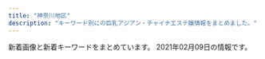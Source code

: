 ```yaml
---
title: "神奈川地区"
description: "キーワード別にの巨乳アジアン・チャイナエステ嬢情報をまとめました。"
---
```


新着画像と新着キーワードをまとめています。
2021年02月09日の情報です。

<DmmAffiliateIns />
<KeywordTable
  shops={
    [
    {
        "url": "http://www.sh-riraku77.site/",
        "keywords": {},
        "img_links": [
            "http://www.sh-riraku77.site/picture/photo3.png",
            "http://www.sh-riraku77.site/picture/i_therapist.png",
            "http://www.sh-riraku77.site/uploads/201214/1-201214130312232.jpg",
            "http://www.sh-riraku77.site/uploads/190703/1-1ZF3151554H6.jpg",
            "http://www.sh-riraku77.site/picture/end.png",
            "http://www.sh-riraku77.site/picture/top23.png",
            "http://www.sh-riraku77.site/plus/images/room2.jpg",
            "http://www.sh-riraku77.site/picture/s_new.png",
            "http://www.sh-riraku77.site/plus/images/room1.jpg",
            "http://www.sh-riraku77.site/picture/top22.png",
            "http://www.sh-riraku77.site/plus/images/room3.jpg",
            "http://www.sh-riraku77.site/picture/s_staff.png",
            "http://www.sh-riraku77.site/plus/images/room4.jpg"
        ],
        "station": "JR\u65b0\u6749\u7530\u99c5\u897f\u53e3",
        "name": "\u82b1\u306e\u604b"
    },
    {
        "name": "\u7652\u5fc3\u5712",
        "img_links": [
            "http://yushinen.info/images/g5.jpg",
            "http://yushinen.info/images/mobile.png",
            "http://yushinen.info/images/miki1.jpg",
            "http://yushinen.info/images/g0.jpg",
            "http://yushinen.info/images/room3.jpg",
            "http://yushinen.info/images/saya1.jpg",
            "http://yushinen.info/images/g4.jpg",
            "http://yushinen.info/images/room6.jpg",
            "http://yushinen.info/images/nei-03.png",
            "http://yushinen.info/images/g6.jpg",
            "http://yushinen.info/images/g2.jpg",
            "http://yushinen.info/images/room2.jpg",
            "http://yushinen.info/images/g7.jpg",
            "http://yushinen.info/images/eri1.jpg",
            "http://yushinen.info/images/info.png",
            "http://yushinen.info/images/ami1.jpg",
            "http://yushinen.info/images/room4.jpg",
            "http://yushinen.info/images/room1.jpg",
            "http://yushinen.info/images/g1.jpg",
            "http://yushinen.info/images/nana1.jpg",
            "http://yushinen.info/images/top.jpg",
            "http://yushinen.info/images/room5.jpg",
            "http://yushinen.info/images/flw.png",
            "http://yushinen.info/images/g3.jpg"
        ],
        "keywords": {},
        "url": "http://yushinen.info/",
        "station": "JR\u85e4\u6ca2\u99c5\u5357\u53e3"
    },
    {
        "img_links": [
            "http://www.hamabei.com/images/buttona_07.jpg",
            "http://www.hamabei.com/images/nana1.jpg",
            "http://www.hamabei.com/images/kaori1.jpg",
            "http://www.hamabei.com/images/giral007.jpg",
            "http://www.hamabei.com/images/qr.jpg",
            "http://www.hamabei.com/images/giral012.jpg",
            "http://www.hamabei.com/images/giral014.jpg",
            "http://www.hamabei.com/images/buttona_05.jpg",
            "http://www.hamabei.com/images/buttona_06.jpg",
            "http://www.hamabei.com/images/buttona_08.jpg",
            "http://www.hamabei.com/images/giral015.jpg",
            "http://www.hamabei.com/images/miki1.jpg",
            "http://www.hamabei.com/images/buttona_04.jpg",
            "http://www.hamabei.com/images/yuka1.jpg",
            "http://www.hamabei.com/images/giral009.jpg",
            "http://www.hamabei.com/images/buttona_03.jpg"
        ],
        "keywords": {},
        "url": "http://www.hamabei.com/",
        "name": "\u6d5c\u8fba\u306e\u604b",
        "station": "JR\u8305\u30f6\u5d0e\u99c5\u5357\u53e3"
    },
    {
        "name": "\u30d0\u30e9\u5712",
        "keywords": {},
        "station": "JR\u85e4\u6ca2\u99c5\u5357\u53e3",
        "url": "http://baraen.xyz/",
        "img_links": [
            "http://baraen.xyz/images/miki2.jpg",
            "http://baraen.xyz/images/mobile.jpg",
            "http://baraen.xyz/images/g4.jpg",
            "http://baraen.xyz/images/maga.jpg",
            "http://baraen.xyz/images/room1.jpg",
            "http://baraen.xyz/images/room2.jpg",
            "http://baraen.xyz/images/kanban.jpg",
            "http://baraen.xyz/images/g0.jpg",
            "http://baraen.xyz/images/room4.jpg",
            "http://baraen.xyz/images/mafaxine_d.jpg",
            "http://baraen.xyz/images/g6.jpg",
            "http://baraen.xyz/images/mafaxine_j.jpg",
            "http://baraen.xyz/images/g3.jpg",
            "http://baraen.xyz/images/room6.jpg",
            "http://baraen.xyz/images/g1.jpg",
            "http://baraen.xyz/images/miki1.jpg",
            "http://baraen.xyz/images/g2.jpg"
        ]
    },
    {
        "img_links": [
            "http://sui-en.work/images/sys3.png",
            "http://sui-en.work/images/4.png",
            "http://sui-en.work/images/staff_t.png",
            "http://sui-en.work/images/sys1.jpg",
            "http://sui-en.work/img/yuki1.jpg",
            "http://sui-en.work/images/head.jpg",
            "http://sui-en.work/img/hana1.jpg",
            "http://sui-en.work/images/tr.jpg",
            "http://sui-en.work/images/int2.png",
            "http://sui-en.work/images/interior_t.png",
            "http://sui-en.work/images/3.png",
            "http://sui-en.work/images/mobile.jpg",
            "http://sui-en.work/images/int3.png",
            "http://sui-en.work/images/news.jpg",
            "http://sui-en.work/images/1.png",
            "http://sui-en.work/images/ta.jpg",
            "http://sui-en.work/images/int1.png",
            "http://sui-en.work/images/b2.jpg",
            "http://sui-en.work/images/b1.jpg",
            "http://sui-en.work/img/sena1.jpg",
            "http://sui-en.work/images/sys2.jpg",
            "http://sui-en.work/img/kaori1.jpg",
            "http://sui-en.work/images/info.jpg",
            "http://sui-en.work/images/2.png"
        ],
        "url": "http://sui-en.work/",
        "name": "\u968f\u7e01",
        "station": "JR\u5e73\u585a\u99c5\u5317\u53e3",
        "keywords": {}
    },
    {
        "keywords": {},
        "station": "JR\u5e73\u585a\u99c5\u5317\u53e3",
        "url": "http://www.huyo.work/",
        "img_links": [
            "http://www.huyo.work/images/sys2.jpg",
            "http://www.huyo.work/img/mimi1.jpg",
            "http://www.huyo.work/images/5.jpg",
            "http://www.huyo.work/images/mobile.jpg",
            "http://www.huyo.work/images/info.jpg",
            "http://www.huyo.work/images/sys1.jpg",
            "http://www.huyo.work/images/line.png",
            "http://www.huyo.work/img/sora1.jpg",
            "http://www.huyo.work/img/nana1.jpg",
            "http://www.huyo.work/images/int2.jpg",
            "http://www.huyo.work/images/3.jpg",
            "http://www.huyo.work/images/staff_t.jpg",
            "http://www.huyo.work/images/4.jpg",
            "http://www.huyo.work/images/2.jpg",
            "http://www.huyo.work/images/int1.jpg",
            "http://www.huyo.work/img/hana1.jpg",
            "http://www.huyo.work/images/head.jpg",
            "http://www.huyo.work/images/1.jpg",
            "http://www.huyo.work/images/interior_t.jpg",
            "http://www.huyo.work/images/news.jpg",
            "http://www.huyo.work/img/riri1.jpg"
        ],
        "name": "\u3075\u3088\u3046"
    },
    {
        "keywords": {
            "C": 6
        },
        "url": "http://o-jp.com/tsubaki/",
        "name": "\u693f",
        "img_links": [
            "http://o-jp.com/tsubaki/images/t_discount.jpg",
            "http://o-jp.com/tsubaki/images/index_enter.jpg",
            "http://o-jp.com/tsubaki/images/mimi1.jpg",
            "http://o-jp.com/tsubaki/images/photo03.jpg",
            "http://o-jp.com/tsubaki/images/t_mobile.jpg",
            "http://o-jp.com/tsubaki/images/photo04.jpg",
            "http://o-jp.com/tsubaki/images/photo02.jpg",
            "http://o-jp.com/tsubaki/images/photo01.jpg"
        ],
        "station": "JR\u5e73\u585a\u99c5\u897f\u53e3"
    },
    {
        "name": "Best Love \uff5e\u30d9\u30b9\u30c8\u30e9\u30d6\uff5e",
        "station": "JR\u5e73\u585a\u99c5\u5317\u53e3",
        "url": "http://www.bestlove.iesjp.com/",
        "img_links": [
            "http://www.bestlove.iesjp.com/images/atomosky.jpg",
            "http://www.bestlove.iesjp.com/files/003.jpg",
            "http://www.bestlove.iesjp.com/photo_news/upimg/959636009216995fa1_0.jpg",
            "http://www.bestlove.iesjp.com/files/003-02.jpg",
            "http://www.bestlove.iesjp.com/images/r3.jpg",
            "http://www.bestlove.iesjp.com/files/006.jpg",
            "http://www.bestlove.iesjp.com/files/001.jpg",
            "http://www.bestlove.iesjp.com/files/002.jpg",
            "http://www.bestlove.iesjp.com/files/006-02.jpg",
            "http://www.bestlove.iesjp.com/files/005-03.jpg",
            "http://www.bestlove.iesjp.com/files/004-02.jpg",
            "http://www.bestlove.iesjp.com/files/005-02.jpg",
            "http://www.bestlove.iesjp.com/files/004-03.jpg",
            "http://www.bestlove.iesjp.com/files/001-02.jpg",
            "http://www.bestlove.iesjp.com/files/004.jpg",
            "http://www.bestlove.iesjp.com/images/mobile.jpg",
            "http://www.bestlove.iesjp.com/files/006-03.jpg",
            "http://www.bestlove.iesjp.com/files/001-03.jpg",
            "http://www.bestlove.iesjp.com/files/005.jpg",
            "http://www.bestlove.iesjp.com/images/line.png",
            "http://www.bestlove.iesjp.com/files/002-03.jpg",
            "http://www.bestlove.iesjp.com/files/002-02.jpg",
            "http://www.bestlove.iesjp.com/files/003-03.jpg"
        ],
        "keywords": {
            "85": 4,
            "C": 26,
            "83": 4,
            "87": 8,
            "D": 4
        }
    },
    {
        "station": "\u9db4\u5dfb\u6e29\u6cc9\u99c5\u5317\u53e3",
        "keywords": {
            "86": 8,
            "C": 15,
            "D": 8,
            "83": 4
        },
        "name": "\u30a2\u30ed\u30a8",
        "url": "http://oil.abnavi.info/",
        "img_links": [
            "http://oil.abnavi.info/images/s_staff.jpg",
            "http://oil.abnavi.info/photos/sites/44/2020/10/2020101108503429.jpg",
            "http://oil.abnavi.info/images/room4.jpg",
            "http://oil.abnavi.info/images/room3.jpg",
            "http://oil.abnavi.info/images/s_link.jpg",
            "http://oil.abnavi.info/images/hua.jpg",
            "http://oil.abnavi.info/images/s_news.jpg",
            "http://oil.abnavi.info/images/room1.jpg",
            "http://oil.abnavi.info/images/room2.jpg",
            "http://oil.abnavi.info/photos/sites/44/2020/11/2020112910045926.jpg",
            "http://oil.abnavi.info/images/bj1.jpg",
            "http://oil.abnavi.info/images/bj3.jpg",
            "http://oil.abnavi.info/photos/sites/44/2020/10/2020101108503412.jpg",
            "http://oil.abnavi.info/images/new.jpg",
            "http://oil.abnavi.info/images/top.png"
        ]
    },
    {
        "keywords": {},
        "name": "\u5929\u4f7f\u306e\u604b",
        "station": "\u8305\u30f6\u5d0e\u99c5\u5357\u53e3",
        "url": "http://tenshinokoi.es-come.net/",
        "img_links": [
            "http://tenshinokoi.es-come.net/i/80/yuna1.jpg",
            "http://tenshinokoi.es-come.net/img/sumire1.jpg",
            "http://tenshinokoi.es-come.net/girls/hiromi1.jpg",
            "http://tenshinokoi.es-come.net/images/info1.jpg",
            "http://tenshinokoi.es-come.net/images/share/pickup.png",
            "http://tenshinokoi.es-come.net/girls/riri1.jpg",
            "http://tenshinokoi.es-come.net/girls/risa1.jpg",
            "http://tenshinokoi.es-come.net/img/risa1.jpg",
            "http://tenshinokoi.es-come.net/girls/yuki1.jpg",
            "http://tenshinokoi.es-come.net/i/80/yuyu1.jpg",
            "http://tenshinokoi.es-come.net/i/80/risa1.jpg",
            "http://tenshinokoi.es-come.net/girls/yurika1.jpg",
            "http://tenshinokoi.es-come.net/i/120/sumire1.jpg",
            "http://tenshinokoi.es-come.net/girls/sumire1.jpg",
            "http://tenshinokoi.es-come.net/images/share/tel.png",
            "http://tenshinokoi.es-come.net/images/infobar.png",
            "http://tenshinokoi.es-come.net/girls/misaki1.jpg",
            "http://tenshinokoi.es-come.net/img/header01.jpg",
            "http://tenshinokoi.es-come.net/images/qr.jpg",
            "http://tenshinokoi.es-come.net/images/share/sp-kp2.png",
            "http://tenshinokoi.es-come.net/img/header02.jpg",
            "http://tenshinokoi.es-come.net/images/shishubar.png",
            "http://tenshinokoi.es-come.net/images/info2.jpg",
            "http://tenshinokoi.es-come.net/i/80/sumire1.jpg",
            "http://tenshinokoi.es-come.net/img/yuyu1.jpg",
            "http://tenshinokoi.es-come.net/i/120/yuyu1.jpg",
            "http://tenshinokoi.es-come.net/i/120/risa1.jpg",
            "http://tenshinokoi.es-come.net/girls/yuyu1.jpg",
            "http://tenshinokoi.es-come.net/img/header00.jpg",
            "http://tenshinokoi.es-come.net/girls/kana1.jpg",
            "http://tenshinokoi.es-come.net/i/120/yuna1.jpg",
            "http://tenshinokoi.es-come.net/images/therapistbar.png"
        ]
    },
    {
        "url": "http://onlyone-relax.xyz/",
        "station": "JR\u5c0f\u7530\u539f\u99c5\u897f\u53e3",
        "img_links": [
            "http://onlyone-relax.xyz/images/cg01.jpg",
            "http://onlyone-relax.xyz/images/top.png",
            "http://onlyone-relax.xyz/images/cg06.jpg",
            "http://onlyone-relax.xyz/images/cg07.jpg",
            "http://onlyone-relax.xyz/images/cg08.jpg",
            "http://onlyone-relax.xyz/images/cg10.jpg",
            "http://onlyone-relax.xyz/images/cg03.jpg",
            "http://onlyone-relax.xyz/images/spacer300x450.png",
            "http://onlyone-relax.xyz/images/qr.jpg",
            "http://onlyone-relax.xyz/images/4.jpg",
            "http://onlyone-relax.xyz/images/cg02.jpg",
            "http://onlyone-relax.xyz/images/2.jpg",
            "http://onlyone-relax.xyz/images/1.jpg",
            "http://onlyone-relax.xyz/images/cg09.jpg",
            "http://onlyone-relax.xyz/images/cg05.jpg",
            "http://onlyone-relax.xyz/images/top2.png"
        ],
        "name": "\u30ad\u30e5\u30fc\u30c8",
        "keywords": {
            "C": 8,
            "F": 8,
            "E": 16,
            "D": 44
        }
    },
    {
        "name": "\u5922\u90fd\u7f8e",
        "keywords": {
            "C": 11
        },
        "url": "http://www.airi-est.xyz/",
        "img_links": [
            "http://www.airi-est.xyz/images/clear_line.png",
            "http://www.airi-est.xyz/images/sub_staff.png",
            "http://www.airi-est.xyz/images/return.png",
            "http://www.airi-est.xyz/images/sub_news.png",
            "http://www.airi-est.xyz/girl/9.jpg",
            "http://www.airi-est.xyz/girl/3.jpg",
            "http://www.airi-est.xyz/images/rec-top.jpg",
            "http://www.airi-est.xyz/images/qr.jpg",
            "http://www.airi-est.xyz/images/sub_pickup.png",
            "http://www.airi-est.xyz/images/room3.jpg",
            "http://www.airi-est.xyz/images/room4.jpg",
            "http://www.airi-est.xyz/images/tel.png",
            "http://www.airi-est.xyz/images/room2.jpg",
            "http://www.airi-est.xyz/images/icon_call.png",
            "http://www.airi-est.xyz/girl/6.jpg",
            "http://www.airi-est.xyz/images/room1.jpg",
            "http://www.airi-est.xyz/images/info.jpg",
            "http://www.airi-est.xyz/girl/1.jpg"
        ],
        "station": "JR\u5c0f\u7530\u539f\u99c5\u6771\u53e3"
    },
    {
        "url": "http://lydia.relaxnabi.com/",
        "keywords": {
            "87": 1,
            "90": 2,
            "91": 1,
            "89": 1,
            "C": 1,
            "D": 4,
            "88": 1,
            "E": 1
        },
        "name": "Lydia\uff5e\u30ea\u30c7\u30a3\u30a2",
        "station": "JR\u6771\u6238\u585a\u99c5\u6771\u53e3",
        "img_links": [
            "http://lydia.relaxnabi.com/css/staff/staff0006.jpg",
            "http://lydia.relaxnabi.com/images/call.png",
            "http://lydia.relaxnabi.com/css/staff/staff0005.jpg",
            "http://lydia.relaxnabi.com/css/staff/staff0004.jpg",
            "http://lydia.relaxnabi.com/css/staff/staff0002.jpg",
            "http://lydia.relaxnabi.com/css/osusume15.jpg",
            "http://lydia.relaxnabi.com/css/staff/staff0003.jpg",
            "http://lydia.relaxnabi.com/css/staff/staff0001.jpg",
            "http://lydia.relaxnabi.com/css/m-top04.jpg",
            "http://lydia.relaxnabi.com/css/cam01.jpg",
            "http://lydia.relaxnabi.com/css/m-head.jpg"
        ]
    },
    {
        "img_links": [],
        "station": "JR\u85e4\u6ca2\u99c5\u5357\u53e3",
        "name": "\u30cf\u30cb\u30fc",
        "url": "http://www.miyoplop.xyz/",
        "keywords": {}
    },
    {
        "station": "JR\u6771\u6238\u585a\u99c5\u897f\u53e3",
        "name": "\u30ea\u30d6\u30ec\u30b9",
        "img_links": [
            "http://es-libres.com/images/guide.jpg",
            "http://es-libres.com/images/gallery/04.jpg",
            "http://es-libres.com/staffPhoto/b20201007072633.jpg",
            "http://es-libres.com/js/sliderLine/slide_next.png",
            "http://es-libres.com/images/returnBtn.png",
            "http://es-libres.com/staffPhoto/b20201007072654.jpg",
            "http://es-libres.com/uploadfiles/Image/campaignEsLibresCom.jpg",
            "http://es-libres.com/images/mobile.jpg",
            "http://es-libres.com/staffPhoto/s20201007072718.jpg",
            "http://es-libres.com/staffPhoto/s20201007072654.jpg",
            "http://es-libres.com/images/gallery/01.jpg",
            "http://es-libres.com/images/gallery/02.jpg",
            "http://es-libres.com/js/sliderLine/slide_prev.png",
            "http://es-libres.com/staffPhoto/s20201007072550.jpg",
            "http://es-libres.com/images/gallery/03.jpg",
            "http://es-libres.com/staffPhoto/s20201007072633.jpg",
            "http://es-libres.com/staffPhoto/b20201007072550.jpg",
            "http://es-libres.com/staffPhoto/b20201007072718.jpg"
        ],
        "keywords": {
            "89": 1,
            "C": 1,
            "E": 1,
            "D": 2
        },
        "url": "http://es-libres.com/"
    },
    {
        "name": "\u591c\u8776",
        "url": "http://yacho.est-u.com/",
        "keywords": {},
        "img_links": [
            "http://yacho.est-u.com/images/4.jpg",
            "http://yacho.est-u.com/images/6.jpg",
            "http://yacho.est-u.com/images/3.jpg",
            "http://yacho.est-u.com/images/5.jpg",
            "http://yacho.est-u.com/images/index_03.jpg",
            "http://yacho.est-u.com/images/index_15.jpg",
            "http://yacho.est-u.com/images/index_07.jpg",
            "http://yacho.est-u.com/images/2.jpg",
            "http://yacho.est-u.com/images/index_06.jpg",
            "http://yacho.est-u.com/images/index_01.jpg",
            "http://yacho.est-u.com/images/index_04.jpg",
            "http://yacho.est-u.com/images/index_05.jpg",
            "http://yacho.est-u.com/images/1.jpg",
            "http://yacho.est-u.com/images/index_17.jpg",
            "http://yacho.est-u.com/images/staff_03.jpg",
            "http://yacho.est-u.com/images/index_02.jpg",
            "http://yacho.est-u.com/images/k2.jpg",
            "http://yacho.est-u.com/images/index_12.jpg",
            "http://yacho.est-u.com/images/k1.jpg",
            "http://yacho.est-u.com/images/index_14.jpg",
            "http://yacho.est-u.com/images/staff_01.jpg",
            "http://yacho.est-u.com/images/index_10.jpg"
        ],
        "station": "JR\u85e4\u6ca2\u99c5\u5357\u53e3"
    },
    {
        "img_links": [
            "https://asumi.estjp.info/css/top02.jpg",
            "https://asumi.estjp.info/images/call.png",
            "https://asumi.estjp.info/css/top05.jpg",
            "https://asumi.estjp.info/css/top04.jpg",
            "https://asumi.estjp.info/css/m-head.jpg",
            "https://asumi.estjp.info/css/top03.jpg",
            "https://asumi.estjp.info/css/01.jpg",
            "https://asumi.estjp.info/css/staff/staff02.jpg",
            "https://asumi.estjp.info/css/staff/staff03.jpg",
            "https://asumi.estjp.info/css/staff/staff01.jpg"
        ],
        "keywords": {
            "88": 2,
            "E": 4,
            "F": 2,
            "90": 4
        },
        "station": "\u5c0f\u7530\u539f\u99c5\u6771\u53e3",
        "url": "https://asumi.estjp.info/",
        "name": "\u7a7a\u6f84 -\u3042\u3059\u307f-"
    },
    {
        "name": "\u30e1\u30a4\u30c9",
        "url": "http://meido.est888.com/",
        "img_links": [
            "http://meido.est888.com/css/staff/staff004.jpg",
            "http://meido.est888.com/css/staff/staff001.jpg",
            "http://meido.est888.com/css/staff/staff0006.jpg",
            "http://meido.est888.com/css/nav/nav-002.jpg",
            "http://meido.est888.com/css/staff/staff005.jpg",
            "http://meido.est888.com/css/top-left01.jpg",
            "http://meido.est888.com/css/osusume34.jpg",
            "http://meido.est888.com/css/nav/nav-001.jpg",
            "http://meido.est888.com/css/staff/staff003.jpg",
            "http://meido.est888.com/css/top02.jpg",
            "http://meido.est888.com/css/nav/nav-003.jpg",
            "http://meido.est888.com/css/top-left02.jpg",
            "http://meido.est888.com/css/nav/nav-005.jpg",
            "http://meido.est888.com/css/nav/nav-004.jpg",
            "http://meido.est888.com/css/staff/staff007.jpg",
            "http://meido.est888.com/css/nav/nav-006.jpg",
            "http://meido.est888.com/css/tel.png",
            "http://meido.est888.com/css/staff/staff0008.jpg",
            "http://meido.est888.com/css/staff/staff002.jpg"
        ],
        "station": "JR\u6771\u6238\u585a\u99c5\u6771\u53e3",
        "keywords": {
            "D": 6,
            "E": 2,
            "89": 5,
            "87": 1,
            "92": 2
        }
    },
    {
        "url": "http://genkimorimori.ies.bz/",
        "station": "\u79e6\u91ce\u99c5\u5317\u53e3",
        "img_links": [
            "http://genkimorimori.ies.bz/images/g11.jpg",
            "http://genkimorimori.ies.bz/images/1.jpg",
            "http://genkimorimori.ies.bz/photos/sites/68/2020/11/2020112402100696.jpg",
            "http://genkimorimori.ies.bz/images/g10.jpg",
            "http://genkimorimori.ies.bz/photos/sites/68/2020/12/2020120703525262.jpg",
            "http://genkimorimori.ies.bz/images/info.jpg",
            "http://genkimorimori.ies.bz/images/g7.jpg",
            "http://genkimorimori.ies.bz/images/g13.jpg",
            "http://genkimorimori.ies.bz/images/mobile.jpg",
            "http://genkimorimori.ies.bz/images/s_cosplay.jpg",
            "http://genkimorimori.ies.bz/photos/sites/68/2020/12/202012150154361.jpg",
            "http://genkimorimori.ies.bz/photos/sites/68/2021/01/2021011903470168.jpg",
            "http://genkimorimori.ies.bz/photos/sites/68/2020/11/2020110308582485.jpg",
            "http://genkimorimori.ies.bz/images/s_link.jpg",
            "http://genkimorimori.ies.bz/photos/sites/68/2020/11/2020110308572993.jpg",
            "http://genkimorimori.ies.bz/images/s_staff.jpg",
            "http://genkimorimori.ies.bz/images/g16.jpg",
            "http://genkimorimori.ies.bz/images/g3.jpg",
            "http://genkimorimori.ies.bz/photos/sites/68/2020/12/2020121003212539.jpg",
            "http://genkimorimori.ies.bz/images/info2.jpg",
            "http://genkimorimori.ies.bz/images/news1.jpg",
            "http://genkimorimori.ies.bz/photos/sites/68/2020/11/2020112402100578.jpg",
            "http://genkimorimori.ies.bz/images/pick.jpg",
            "http://genkimorimori.ies.bz/images/top.jpg",
            "http://genkimorimori.ies.bz/images/dairy1.jpg",
            "http://genkimorimori.ies.bz/images/2.jpg",
            "http://genkimorimori.ies.bz/images/g2.jpg",
            "http://genkimorimori.ies.bz/photos/sites/68/2020/11/2020110308572868.jpg",
            "http://genkimorimori.ies.bz/images/g14.jpg",
            "http://genkimorimori.ies.bz/images/g15.jpg",
            "http://genkimorimori.ies.bz/photos/sites/68/2021/01/2021013007244222.jpg",
            "http://genkimorimori.ies.bz/photos/sites/68/2020/12/2020120502191455.jpg",
            "http://genkimorimori.ies.bz/images/staff_bj3.jpg",
            "http://genkimorimori.ies.bz/photos/sites/68/2020/11/2020110308572890.jpg",
            "http://genkimorimori.ies.bz/images/g1.jpg",
            "http://genkimorimori.ies.bz/images/g17.jpg"
        ],
        "name": "\u5143\u6c17\u3082\u308a\u3082\u308a",
        "keywords": {}
    },
    {
        "keywords": {
            "C": 11
        },
        "station": "\u5584\u884c\u99c5\u6771\u53e3",
        "img_links": [
            "http://treat-rlx.com/pic/topimg3.png",
            "http://treat-rlx.com/img/ttl_mobile.png",
            "http://treat-rlx.com/staff/mika/01mb.jpg",
            "http://treat-rlx.com/img/ttl_staff.jpg",
            "http://treat-rlx.com/pic/topimg2.png",
            "http://treat-rlx.com/staff/mika/01.jpg",
            "http://treat-rlx.com/pic/topimg5.png",
            "http://treat-rlx.com/img/att.png",
            "http://treat-rlx.com/pic/topimg1.png",
            "http://treat-rlx.com/img/ttl_rec.png",
            "http://treat-rlx.com/pic/topimg4.png",
            "http://treat-rlx.com/pic/head.jpg",
            "http://treat-rlx.com/i/files/homeimg.jpg",
            "http://treat-rlx.com/staff/aya/01.jpg",
            "http://treat-rlx.com/staff/aya/01mb.jpg"
        ],
        "url": "http://treat-rlx.com/",
        "name": "\u798f\u7e01"
    },
    {
        "url": "http://izumi.ests.jp/",
        "station": "\u6e58\u5357\u53f0\u99c5\u897f\u53e3",
        "img_links": [
            "http://izumi.ests.jp/images/mobile.jpg",
            "http://izumi.ests.jp/photos/sites/54/2020/09/2020092004565418.jpg",
            "http://izumi.ests.jp/photos/sites/54/2020/12/2020121307073529.jpg",
            "http://izumi.ests.jp/images/info.jpg",
            "http://izumi.ests.jp/images/s3.jpg",
            "http://izumi.ests.jp/images/service2.jpg",
            "http://izumi.ests.jp/images/room4.jpg",
            "http://izumi.ests.jp/images/room1.jpg",
            "http://izumi.ests.jp/photos/sites/54/2019/10/2019100205593058.jpg",
            "http://izumi.ests.jp/images/room3.jpg",
            "http://izumi.ests.jp/images/room2.jpg",
            "http://izumi.ests.jp/photos/sites/54/2020/05/2020051209400132.jpg",
            "http://izumi.ests.jp/photos/sites/54/2019/10/2019100205592997.jpg",
            "http://izumi.ests.jp/images/s1.jpg",
            "http://izumi.ests.jp/images/service3.jpg",
            "http://izumi.ests.jp/photos/sites/54/2020/07/2020070605483923.jpg",
            "http://izumi.ests.jp/images/s_news.jpg",
            "http://izumi.ests.jp/images/service4.jpg",
            "http://izumi.ests.jp/images/top.jpg",
            "http://izumi.ests.jp/images/service1.jpg",
            "http://izumi.ests.jp/images/info2.jpg"
        ],
        "name": "\u6e58\u5357\u604b",
        "keywords": {
            "85": 28,
            "D": 35,
            "86": 7,
            "87": 7,
            "E": 7
        }
    },
    {
        "name": "\u30e9\u30d9\u30f3\u30c0\u30fc",
        "url": "http://lavender-est.xyz/",
        "img_links": [
            "http://lavender-est.xyz/girl/11.jpg",
            "http://lavender-est.xyz/girl/9.jpg",
            "http://lavender-est.xyz/girl/7_2.jpg",
            "http://lavender-est.xyz/images/pro_girl_line.jpg",
            "http://lavender-est.xyz/girl/5.jpg",
            "http://lavender-est.xyz/girl/9_1.jpg",
            "http://lavender-est.xyz/girl/14_1.jpg",
            "http://lavender-est.xyz/images/room/r1.jpg",
            "http://lavender-est.xyz/images/room/r2.jpg",
            "http://lavender-est.xyz/images/lr_02.jpg",
            "http://lavender-est.xyz/images/bar_staff.jpg",
            "http://lavender-est.xyz/girl/14_2.jpg",
            "http://lavender-est.xyz/girl/3_1.jpg",
            "http://lavender-est.xyz/girl/4_1.jpg",
            "http://lavender-est.xyz/girl/9_2.jpg",
            "http://lavender-est.xyz/images/top01.jpg",
            "http://lavender-est.xyz/girl/2.jpg",
            "http://lavender-est.xyz/girl/3.jpg",
            "http://lavender-est.xyz/girl/8_1.jpg",
            "http://lavender-est.xyz/girl/4.jpg",
            "http://lavender-est.xyz/girl/15.jpg",
            "http://lavender-est.xyz/girl/10.jpg",
            "http://lavender-est.xyz/girl/5_2.jpg",
            "http://lavender-est.xyz/girl/5_1.jpg",
            "http://lavender-est.xyz/girl/7.jpg",
            "http://lavender-est.xyz/girl/7_1.jpg",
            "http://lavender-est.xyz/girl/8.jpg",
            "http://lavender-est.xyz/girl/15_1.jpg",
            "http://lavender-est.xyz/girl/10_1.jpg",
            "http://lavender-est.xyz/girl/11_2.jpg",
            "http://lavender-est.xyz/images/mobile.png",
            "http://lavender-est.xyz/images/twitter.jpg",
            "http://lavender-est.xyz/girl/2_1.jpg",
            "http://lavender-est.xyz/images/room/r4.jpg",
            "http://lavender-est.xyz/girl/14.jpg",
            "http://lavender-est.xyz/i/girl/4.jpg",
            "http://lavender-est.xyz/images/tel.png",
            "http://lavender-est.xyz/images/room/r3.jpg",
            "http://lavender-est.xyz/girl/11_1.jpg"
        ],
        "keywords": {},
        "station": "JR\u85e4\u6ca2\u99c5\u5357\u53e3"
    },
    {
        "img_links": [
            "http://hoguraku.info/_src/22293781/sign.png",
            "http://hoguraku.info/_src/22294029/3_20180513213551306.jpg",
            "http://hoguraku.info/staff-4.jpg",
            "http://hoguraku.info/_src/22296695/pup.png",
            "http://hoguraku.info/_src/22293820/wechatimg744.jpg",
            "http://hoguraku.info/_src/22294024/1_20180513213551260.jpg",
            "http://hoguraku.info/_src/22266488/navi2_02.png",
            "http://hoguraku.info/_src/37673393/wechatimg98.jpg",
            "http://hoguraku.info/staff-2.jpg",
            "http://hoguraku.info/_src/22296687/pup.png",
            "http://hoguraku.info/_src/22294027/wechatimg239.jpg",
            "http://hoguraku.info/_src/22296697/pup.png",
            "http://hoguraku.info/_src/22266496/navi2_06.png",
            "http://hoguraku.info/_src/22266487/navi_02.png",
            "http://hoguraku.info/_src/22266494/navi2_05.png",
            "http://hoguraku.info/_src/22266489/navi_03.png",
            "http://hoguraku.info/_src/22294031/wechatimg175.jpg",
            "http://hoguraku.info/_src/22266486/navi2_01.png",
            "http://hoguraku.info/_src/42747719/img20200505151535254743.png",
            "http://hoguraku.info/_src/22294026/wechatimg239.jpg",
            "http://hoguraku.info/_src/22266491/navi_04.png",
            "http://hoguraku.info/_src/22266524/wechatimg96_20191205204603604.jpg",
            "http://hoguraku.info/_src/22293865/sign.png",
            "http://hoguraku.info/_src/22266485/navi_01.png",
            "http://hoguraku.info/_src/22266490/navi2_03.png",
            "http://hoguraku.info/_src/22294030/wechatimg175.jpg",
            "http://hoguraku.info/_src/22294028/3_20180513213551306.jpg",
            "http://hoguraku.info/_src/22294409/img20180513220122069421.png",
            "http://hoguraku.info/_src/22266398/img20180513214352559347.png",
            "http://hoguraku.info/_src/22266495/navi_06.png",
            "http://hoguraku.info/_src/22293610/pup.png",
            "http://hoguraku.info/_src/22266493/navi_05.png",
            "http://hoguraku.info/_src/22293601/newspinkup.png",
            "http://hoguraku.info/_src/25168346/staff-2_20180823215120776.jpg",
            "http://hoguraku.info/_src/22266492/navi2_04.png",
            "http://hoguraku.info/_src/22266400/wechatimg94_20191205204136458.jpg",
            "http://hoguraku.info/_src/22294025/1_20180513213551260.jpg",
            "http://hoguraku.info/staff-1.jpg",
            "http://hoguraku.info/staff-3.jpg"
        ],
        "station": "JR\u5927\u8239\u99c5\u6771\u53e3",
        "keywords": {},
        "url": "http://hoguraku.info/",
        "name": "\u3055\u304f\u3089"
    },
    {
        "keywords": {},
        "url": "http://f-kaori.work/",
        "name": "\u85ab",
        "station": "JR\u85e4\u6ca2\u99c5\u5357\u53e3",
        "img_links": [
            "http://f-kaori.work/sp/images/int2.png",
            "http://f-kaori.work/images/8.jpg",
            "http://f-kaori.work/img/yumi1.jpg",
            "http://f-kaori.work/images/sisu.png",
            "http://f-kaori.work/sp/img/yoka1.jpg",
            "http://f-kaori.work/sp/img/sin1.jpg",
            "http://f-kaori.work/sp/images/rec3.png",
            "http://f-kaori.work/images/interior_t.jpg",
            "http://f-kaori.work/sp/images/news.png",
            "http://f-kaori.work/img/sasa1.jpg",
            "http://f-kaori.work/sp/images/sisu_t.png",
            "http://f-kaori.work/sp/images/int1.png",
            "http://f-kaori.work/sp/menu/interior.jpg",
            "http://f-kaori.work/sp/images/6.jpg",
            "http://f-kaori.work/sp/menu/staff.jpg",
            "http://f-kaori.work/images/line.png",
            "http://f-kaori.work/sp/img/aya1.jpg",
            "http://f-kaori.work/sp/images/5.jpg",
            "http://f-kaori.work/sp/images/8.jpg",
            "http://f-kaori.work/images/1.jpg",
            "http://f-kaori.work/sp/images/3.jpg",
            "http://f-kaori.work/sp/images/1.jpg",
            "http://f-kaori.work/images/rec2.jpg",
            "http://f-kaori.work/sp/images/newsb.png",
            "http://f-kaori.work/sp/images/top.jpg",
            "http://f-kaori.work/img/yoka1.jpg",
            "http://f-kaori.work/images/news.png",
            "http://f-kaori.work/sp/images/footer.png",
            "http://f-kaori.work/images/sys.png",
            "http://f-kaori.work/sp/images/tel.jpg",
            "http://f-kaori.work/sp/images/staff_t.jpg",
            "http://f-kaori.work/img/sin1.jpg",
            "http://f-kaori.work/images/int2.png",
            "http://f-kaori.work/sp/images/7.jpg",
            "http://f-kaori.work/images/sisu_t.jpg",
            "http://f-kaori.work/images/rec1.png",
            "http://f-kaori.work/images/7.jpg",
            "http://f-kaori.work/sp/img/yumi1.jpg",
            "http://f-kaori.work/images/6.jpg",
            "http://f-kaori.work/images/int1.png",
            "http://f-kaori.work/images/3.jpg",
            "http://f-kaori.work/sp/images/pc.jpg",
            "http://f-kaori.work/images/concept.png",
            "http://f-kaori.work/img/aya1.jpg",
            "http://f-kaori.work/sp/img/sasa1.jpg",
            "http://f-kaori.work/images/mobile.jpg",
            "http://f-kaori.work/sp/images/sys.png",
            "http://f-kaori.work/sp/images/rec1.png",
            "http://f-kaori.work/images/head.jpg",
            "http://f-kaori.work/sp/images/interior_t.jpg",
            "http://f-kaori.work/sp/images/rec2.jpg",
            "http://f-kaori.work/images/staff_t.jpg",
            "http://f-kaori.work/sp/menu/top.jpg",
            "http://f-kaori.work/images/sm.jpg",
            "http://f-kaori.work/sp/images/sisu.jpg",
            "http://f-kaori.work/sp/images/topgirl.png",
            "http://f-kaori.work/images/5.jpg",
            "http://f-kaori.work/img/emi1.jpg",
            "http://f-kaori.work/sp/images/head.jpg",
            "http://f-kaori.work/sp/img/emi1.jpg"
        ]
    },
    {
        "url": "http://karen.ies.fun/",
        "img_links": [
            "http://karen.ies.fun/images/1.jpg",
            "http://karen.ies.fun/photos/sites/12/2018/10/2018100413085114.jpg",
            "http://karen.ies.fun/images/info2.jpg",
            "http://karen.ies.fun/images/amore.jpg",
            "http://karen.ies.fun/photos/sites/12/2018/10/2018100413085055.jpg",
            "http://karen.ies.fun/images/room2.jpg",
            "http://karen.ies.fun/images/bj3.jpg",
            "http://karen.ies.fun/images/s_link.jpg",
            "http://karen.ies.fun/images/room1.jpg",
            "http://karen.ies.fun/images/mobile.jpg",
            "http://karen.ies.fun/images/s_info.jpg",
            "http://karen.ies.fun/images/top.jpg",
            "http://karen.ies.fun/images/room4.jpg",
            "http://karen.ies.fun/images/bj1.jpg",
            "http://karen.ies.fun/images/room3.jpg",
            "http://karen.ies.fun/photos/sites/12/2019/04/2019042908245397.jpg",
            "http://karen.ies.fun/images/s_staff.jpg"
        ],
        "keywords": {
            "D": 3,
            "86": 3
        },
        "station": "JR\u8305\u30f6\u5d0e\u99c5\u5317\u53e3",
        "name": "\u83ef\u84ee"
    },
    {
        "url": "http://es-rei.work/",
        "keywords": {
            "85": 2,
            "83": 4,
            "89": 2,
            "86": 4
        },
        "station": "JR\u85e4\u6ca2\u99c5\u5357\u53e3",
        "name": "\u9e97",
        "img_links": [
            "http://es-rei.work/_src/26747203/list_04.png",
            "http://es-rei.work/2.jpg",
            "http://es-rei.work/_src/26747202/list_03.png",
            "http://es-rei.work/_src/26838156/wechatimg204.jpg",
            "http://es-rei.work/_src/26747210/navi2_06.png",
            "http://es-rei.work/_src/26838136/news.jpg",
            "http://es-rei.work/_src/26747302/wechatimg204.jpg",
            "http://es-rei.work/_src/26747141/base_03.png",
            "http://es-rei.work/_src/26838158/wechatimg75.jpg",
            "http://es-rei.work/_src/34124118/wechatimg26_20200914183556350.jpg",
            "http://es-rei.work/_src/26747158/base_03.png",
            "http://es-rei.work/_src/26747226/line3.png",
            "http://es-rei.work/_src/26838155/wechatimg202.jpg",
            "http://es-rei.work/_src/26747227/line3.png",
            "http://es-rei.work/_src/26791049/_dsf9442.jpg",
            "http://es-rei.work/_src/26747208/navi2_04.png",
            "http://es-rei.work/_src/26791051/_dsf9446.jpg",
            "http://es-rei.work/_src/26747206/navi2_02.png",
            "http://es-rei.work/_src/47863242/100054276feb8d8cef3ac5199531cfe.jpg",
            "http://es-rei.work/_src/26747225/wechatimg75.jpg",
            "http://es-rei.work/_src/26747294/line3.png",
            "http://es-rei.work/_src/26747289/wechatimg77.jpg",
            "http://es-rei.work/_src/34041596/05859f21726dfcef9faa9bab12a2595.jpg",
            "http://es-rei.work/_src/26824216/b0131b16446464e537eff864d8f041bb.jpg",
            "http://es-rei.work/_src/26838157/wechatimg77.jpg",
            "http://es-rei.work/3.jpg",
            "http://es-rei.work/_src/26747301/line3.png",
            "http://es-rei.work/_src/26747132/line1.jpg",
            "http://es-rei.work/_src/26747223/line3.png",
            "http://es-rei.work/_src/26747296/line1.jpg",
            "http://es-rei.work/_src/26747201/list_02.png",
            "http://es-rei.work/_src/26747126/base_01.png",
            "http://es-rei.work/5.jpg",
            "http://es-rei.work/_src/26747218/line1.jpg",
            "http://es-rei.work/_src/26747153/base_01.png",
            "http://es-rei.work/_src/26838174/line.png",
            "http://es-rei.work/_src/26747205/navi2_01.png",
            "http://es-rei.work/_src/26790995/wechatimg38_20181018221746252.jpg",
            "http://es-rei.work/4.jpg",
            "http://es-rei.work/_src/26747293/line3.png",
            "http://es-rei.work/_src/26747231/line1.jpg",
            "http://es-rei.work/_src/26747207/navi2_03.png",
            "http://es-rei.work/_src/26747093/_igp4295.jpg",
            "http://es-rei.work/_src/47863240/line3.png",
            "http://es-rei.work/_src/26747287/line3.png",
            "http://es-rei.work/1.jpg",
            "http://es-rei.work/_src/34041600/line3.png",
            "http://es-rei.work/_src/26747304/line1.jpg",
            "http://es-rei.work/_src/26747200/list_01.png",
            "http://es-rei.work/_src/26747086/base_01.png",
            "http://es-rei.work/_src/26747199/sign.png",
            "http://es-rei.work/_src/26824435/cam2.png",
            "http://es-rei.work/_src/26747300/line3.png",
            "http://es-rei.work/_src/26747170/base_01.png",
            "http://es-rei.work/_src/26791053/_dsf9449.jpg",
            "http://es-rei.work/_src/26747209/navi2_05.png",
            "http://es-rei.work/_src/47863239/line3.png",
            "http://es-rei.work/_src/26791115/_igp4263.jpg",
            "http://es-rei.work/_src/26747204/list_05.png",
            "http://es-rei.work/_src/26747221/wechatimg164_1.jpg",
            "http://es-rei.work/_src/26747089/51d8ecbee4cc2935f070c539c37ded71.jpg",
            "http://es-rei.work/_src/26747114/base_03.png",
            "http://es-rei.work/_src/26747288/line3.png",
            "http://es-rei.work/_src/47863108/wechatimg26_20200914183556350.jpg",
            "http://es-rei.work/_src/34041693/line1.jpg",
            "http://es-rei.work/_src/26747187/base_03.png",
            "http://es-rei.work/_src/26747173/base_03.png",
            "http://es-rei.work/_src/34041597/wechatimg26_20200914183556350.jpg",
            "http://es-rei.work/_src/34041599/line3.png",
            "http://es-rei.work/_src/26747292/wechatimg202.jpg",
            "http://es-rei.work/_src/26747229/line1.jpg",
            "http://es-rei.work/_src/26838160/line.png",
            "http://es-rei.work/_src/47863244/line1.jpg",
            "http://es-rei.work/_src/47863241/05859f21726dfcef9faa9bab12a2595.jpg",
            "http://es-rei.work/_src/26747185/base_01.png",
            "http://es-rei.work/_src/26747222/line3.png"
        ]
    },
    {
        "station": "\u65b0\u9017\u5b50\u99c5\u5317\u53e31",
        "name": "\u7f8e\u697d",
        "keywords": {},
        "url": "http://biraku.est-u.com",
        "img_links": [
            "http://biraku.est-u.com/images/index_12.png",
            "http://biraku.est-u.com/images/index_06.png",
            "http://biraku.est-u.com/staff/3.jpg",
            "http://biraku.est-u.com/images/staff_08.png",
            "http://biraku.est-u.com/images/s3.jpg",
            "http://biraku.est-u.com/images/indexb_08.png",
            "http://biraku.est-u.com/staff/1.jpg",
            "http://biraku.est-u.com/images/04.jpg",
            "http://biraku.est-u.com/staff/6.jpg",
            "http://biraku.est-u.com/images/index_04.png",
            "http://biraku.est-u.com/images/03.jpg",
            "http://biraku.est-u.com/images/02.jpg",
            "http://biraku.est-u.com/images/index2_07.png",
            "http://biraku.est-u.com/images/index_10.png",
            "http://biraku.est-u.com/images/06.jpg",
            "http://biraku.est-u.com/images/index_08.png",
            "http://biraku.est-u.com/staff/4.jpg",
            "http://biraku.est-u.com/staff/5.jpg",
            "http://biraku.est-u.com/images/index_07.png",
            "http://biraku.est-u.com/images/index_05.png",
            "http://biraku.est-u.com/images/01.jpg",
            "http://biraku.est-u.com/staff/2.jpg"
        ]
    },
    {
        "name": "\u306f\u3060\u304b\u306e\u3053\u3053\u308d",
        "url": "https://mitsunoaji.oks.bz/",
        "station": "JR\u5c0f\u7530\u539f\u99c5\u6771\u53e3",
        "keywords": {
            "86": 2,
            "85": 2,
            "D": 4
        },
        "img_links": [
            "https://mitsunoaji.oks.bz/images/side_mobile.jpg",
            "https://mitsunoaji.oks.bz/photos/sites/22/2021/01/202101310909491.jpg",
            "https://mitsunoaji.oks.bz/images/top.png",
            "https://mitsunoaji.oks.bz/images/ico01.png",
            "https://mitsunoaji.oks.bz/images/link_nav02.jpg",
            "https://mitsunoaji.oks.bz/images/top_slider01.jpg",
            "https://mitsunoaji.oks.bz/photos/sites/22/2021/01/2021013109095052.jpg",
            "https://mitsunoaji.oks.bz/images/link_nav04.jpg",
            "https://mitsunoaji.oks.bz/photos/sites/22/2021/01/2021013109095137.jpg",
            "https://mitsunoaji.oks.bz/images/info3.jpg",
            "https://mitsunoaji.oks.bz/photos/sites/22/2021/01/202101310909471.jpg",
            "https://mitsunoaji.oks.bz/images/link_nav01.jpg",
            "https://mitsunoaji.oks.bz/images/link_nav07.jpg",
            "https://mitsunoaji.oks.bz/images/link_nav05.jpg",
            "https://mitsunoaji.oks.bz/images/side_link.jpg",
            "https://mitsunoaji.oks.bz/images/info1.jpg",
            "https://mitsunoaji.oks.bz/images/link_nav06.jpg",
            "https://mitsunoaji.oks.bz/images/top_slider02.jpg",
            "https://mitsunoaji.oks.bz/images/side_tel.jpg",
            "https://mitsunoaji.oks.bz/images/sp_top.jpg",
            "https://mitsunoaji.oks.bz/images/info2.jpg",
            "https://mitsunoaji.oks.bz/images/link_nav03.jpg"
        ]
    },
    {
        "url": "https://kanojyo-room.jpn.cm/",
        "img_links": [
            "https://kanojyo-room.jpn.cm/images/room1.jpg",
            "https://kanojyo-room.jpn.cm/photos/sites/24/2020/08/2020083117275977.jpg",
            "https://kanojyo-room.jpn.cm/images/room2.jpg",
            "https://kanojyo-room.jpn.cm/images/close_eject.png",
            "https://kanojyo-room.jpn.cm/images/link_nav02.jpg",
            "https://kanojyo-room.jpn.cm/images/img_eject.jpg",
            "https://kanojyo-room.jpn.cm/images/sp_top.jpg",
            "https://kanojyo-room.jpn.cm/photos/sites/24/2020/08/2020083117275898.jpg",
            "https://kanojyo-room.jpn.cm/images/tit_new.jpg",
            "https://kanojyo-room.jpn.cm/images/room6.jpg",
            "https://kanojyo-room.jpn.cm/photos/sites/24/2020/08/2020083117275756.jpg",
            "https://kanojyo-room.jpn.cm/images/room4.jpg",
            "https://kanojyo-room.jpn.cm/images/top.png",
            "https://kanojyo-room.jpn.cm/images/room3.jpg",
            "https://kanojyo-room.jpn.cm/images/tit_eject.jpg",
            "https://kanojyo-room.jpn.cm/images/link_nav05.jpg",
            "https://kanojyo-room.jpn.cm/images/link_nav06.jpg",
            "https://kanojyo-room.jpn.cm/images/btn_eject.jpg",
            "https://kanojyo-room.jpn.cm/images/room5.jpg",
            "https://kanojyo-room.jpn.cm/images/link_nav03.jpg",
            "https://kanojyo-room.jpn.cm/images/link_nav01.jpg",
            "https://kanojyo-room.jpn.cm/images/link_nav07.jpg",
            "https://kanojyo-room.jpn.cm/images/link_nav04.jpg",
            "https://kanojyo-room.jpn.cm/images/tit_face.jpg",
            "https://kanojyo-room.jpn.cm/photos/sites/24/2020/08/2020083117275958.jpg"
        ],
        "name": "\u30ab\u30ce\u30b8\u30e7\u306e\u90e8\u5c4b",
        "station": "\u4e0a\u5927\u5ca1\u99c5",
        "keywords": {
            "D": 48,
            "87": 12,
            "C": 40,
            "86": 24,
            "85": 12
        }
    },
    {
        "url": "http://www.cc-girl.work/",
        "keywords": {},
        "name": "yuyu-\u3086\u3046\u3086-",
        "station": "\u4e0a\u5927\u5ca1\u99c5",
        "img_links": [
            "http://www.cc-girl.work/images/mobile.jpg",
            "http://www.cc-girl.work/images/3.jpg",
            "http://www.cc-girl.work/images/line.png",
            "http://www.cc-girl.work/images/rec1.jpg",
            "http://www.cc-girl.work/img/yaya1.jpg",
            "http://www.cc-girl.work/img/yuki1.jpg",
            "http://www.cc-girl.work/images/staff_t.jpg",
            "http://www.cc-girl.work/images/ac1.jpg",
            "http://www.cc-girl.work/images/sys1.jpg",
            "http://www.cc-girl.work/images/head.jpg",
            "http://www.cc-girl.work/images/int1.jpg",
            "http://www.cc-girl.work/images/interior_t.jpg",
            "http://www.cc-girl.work/img/miho1.jpg",
            "http://www.cc-girl.work/img/ai1.jpg",
            "http://www.cc-girl.work/images/5.jpg",
            "http://www.cc-girl.work/images/11.jpg",
            "http://www.cc-girl.work/img/momo1.jpg",
            "http://www.cc-girl.work/images/sys2.jpg",
            "http://www.cc-girl.work/images/8.jpg",
            "http://www.cc-girl.work/images/1.jpg",
            "http://www.cc-girl.work/images/rec2.jpg",
            "http://www.cc-girl.work/img/kaoru1.jpg",
            "http://www.cc-girl.work/img/yuri1.jpg",
            "http://www.cc-girl.work/img/kumi1.jpg",
            "http://www.cc-girl.work/images/4.jpg",
            "http://www.cc-girl.work/images/6.jpg",
            "http://www.cc-girl.work/images/10.jpg",
            "http://www.cc-girl.work/img/eri1.jpg",
            "http://www.cc-girl.work/images/7.jpg",
            "http://www.cc-girl.work/images/ta.jpg",
            "http://www.cc-girl.work/img/mari1.jpg",
            "http://www.cc-girl.work/images/news.jpg",
            "http://www.cc-girl.work/img/sizuka1.jpg",
            "http://www.cc-girl.work/images/9.jpg",
            "http://www.cc-girl.work/images/2.jpg"
        ]
    },
    {
        "img_links": [
            "http://uintiop.tokyo/picture/4.jpg",
            "http://uintiop.tokyo/uploads/200720/1-200H013041T46.jpg",
            "http://uintiop.tokyo/picture/1.jpg",
            "http://uintiop.tokyo/picture/top-img10.jpg",
            "http://uintiop.tokyo/picture/top-img03.jpg",
            "http://uintiop.tokyo/uploads/210111/1-210111123I9332.jpg",
            "http://uintiop.tokyo/picture/call.png",
            "http://uintiop.tokyo/picture/top-img01.png",
            "http://uintiop.tokyo/picture/2.jpg",
            "http://uintiop.tokyo/uploads/200714/1-200G4125RS59.jpg",
            "http://uintiop.tokyo/uploads/210208/1-21020Q31459221.jpg",
            "http://uintiop.tokyo/picture/3.jpg",
            "http://uintiop.tokyo/picture/top-img02.png",
            "http://uintiop.tokyo/uploads/200727/1-200HG01643361.jpg",
            "http://uintiop.tokyo/uploads/200714/1-200G4124210P7.jpg",
            "http://uintiop.tokyo/picture/tel.png"
        ],
        "station": "JR\u85e4\u6ca2\u99c5\u5357\u53e3",
        "url": "http://uintiop.tokyo/",
        "name": "\u5929\u4f7f",
        "keywords": {
            "C": 15
        }
    },
    {
        "url": "http://en.este88.com/",
        "station": "JR\u85e4\u6ca2\u99c5\u5317\u53e3",
        "name": "\u7e01",
        "keywords": {},
        "img_links": [
            "http://en.este88.com/gals/teina1.jpg",
            "http://en.este88.com/gals/nana1.jpg",
            "http://en.este88.com/gals/rena1.jpg",
            "http://en.este88.com/images/info.png",
            "http://en.este88.com/images/sayuqi1.jpg",
            "http://en.este88.com/gals/momo1.jpg",
            "http://en.este88.com/i/images/info_09.jpg",
            "http://en.este88.com/i/images/info_07.jpg",
            "http://en.este88.com/i/images/info_15.jpg",
            "http://en.este88.com/gals/yuki1.jpg",
            "http://en.este88.com/gals/asuka1.jpg",
            "http://en.este88.com/images/koko1.jpg",
            "http://en.este88.com/gals/hana1.jpg",
            "http://en.este88.com/gals/koko1.jpg",
            "http://en.este88.com/gals/riri1.jpg",
            "http://en.este88.com/i/images/info_12.jpg"
        ]
    },
    {
        "station": "\u6e58\u5357\u53f0\u99c5\u897f\u53e3",
        "keywords": {
            "G": 4,
            "E": 8
        },
        "name": "\u9b54\u6cd5\u306e\u5973\u738b",
        "img_links": [
            "http://civebt.xyz/templets/default/picture/rec1.png",
            "http://civebt.xyz/uploads/201102/1-201102130FY09.png",
            "http://civebt.xyz/uploads/180620/1-1P62010154K00.png",
            "http://civebt.xyz/uploads/201103/1-201103091122a3.jpg",
            "http://civebt.xyz/uploads/201103/1-201103143450506.jpg",
            "http://civebt.xyz/uploads/201102/1-2011021306404K.png",
            "http://civebt.xyz/templets/default/picture/news.jpg",
            "http://civebt.xyz/uploads/201103/1-201103091150648.jpg",
            "http://civebt.xyz/templets/default/picture/staff_t.jpg",
            "http://civebt.xyz/templets/default/picture/interior_t.jpg",
            "http://civebt.xyz/uploads/201103/1-201103091136248.jpg",
            "http://civebt.xyz/uploads/180620/1-1P62010193X63.jpg",
            "http://civebt.xyz/templets/default/picture/head.jpg"
        ],
        "url": "http://civebt.xyz/"
    },
    {
        "station": "JR\u85e4\u6ca2\u99c5\u5357\u53e3",
        "name": "Barbie \uff5e\u30d0\u30fc\u30d3\u30fc\uff5e",
        "keywords": {
            "C": 8,
            "88": 8,
            "87": 12,
            "86": 8,
            "D": 20
        },
        "url": "http://www.barbie.masg.info/",
        "img_links": [
            "http://www.barbie.masg.info/images/btn2.png",
            "http://www.barbie.masg.info/files/001.jpg",
            "http://www.barbie.masg.info/files/006-02.jpg",
            "http://www.barbie.masg.info/files/007-02.jpg",
            "http://www.barbie.masg.info/files/005-02.jpg",
            "http://www.barbie.masg.info/images/icon_staff.png",
            "http://www.barbie.masg.info/files/005.jpg",
            "http://www.barbie.masg.info/images/mainImg_sub.jpg",
            "http://www.barbie.masg.info/images/icon_tel.png",
            "http://www.barbie.masg.info/files/007.jpg",
            "http://www.barbie.masg.info/files/002.jpg",
            "http://www.barbie.masg.info/files/006.jpg",
            "http://www.barbie.masg.info/images/icon_info.png",
            "http://www.barbie.masg.info/files/002-02.jpg",
            "http://www.barbie.masg.info/files/003.jpg",
            "http://www.barbie.masg.info/files/003-02.jpg",
            "http://www.barbie.masg.info/files/004-02.jpg",
            "http://www.barbie.masg.info/files/004.jpg",
            "http://www.barbie.masg.info/images/icon_top.png",
            "http://www.barbie.masg.info/images/index_sm.png",
            "http://www.barbie.masg.info/files/001-02.jpg"
        ]
    },
    {
        "url": "http://oppama.iest.info/",
        "station": "\u8ffd\u6d5c\u99c5",
        "keywords": {
            "85": 3,
            "C": 3,
            "86": 12,
            "D": 15,
            "87": 3
        },
        "img_links": [
            "http://oppama.iest.info/images/room6.jpg",
            "http://oppama.iest.info/images/s_news.png",
            "http://oppama.iest.info/images/bj3.jpg",
            "http://oppama.iest.info/images/l1.jpg",
            "http://cdn.dino-es.com/images/logo/150x40DinoEs.png",
            "http://oppama.iest.info/images/room3.jpg",
            "http://cdn.dino-es.com/images/line.jpg",
            "http://oppama.iest.info/photos/sites/10/2018/05/2018053009323210.jpg",
            "http://oppama.iest.info/images/room5.jpg",
            "http://oppama.iest.info/photos/sites/10/2018/07/2018073109281740.jpg",
            "http://oppama.iest.info/images/s_staff.jpg",
            "http://oppama.iest.info/images/top.jpg",
            "http://oppama.iest.info/photos/sites/10/2018/05/2018053009323253.jpg",
            "http://oppama.iest.info/photos/sites/10/2018/07/2018073109281695.jpg",
            "http://oppama.iest.info/images/s_news2.png",
            "http://oppama.iest.info/photos/sites/10/2018/05/2018053009323372.jpg",
            "http://oppama.iest.info/images/mobile.png",
            "http://cdn.dino-es.com/images/allpics/KL77e92f55838704c7de0a1eb6ca2a81a0/4ec1d6974658a8b101911755e5d05691.jpg",
            "http://oppama.iest.info/photos/sites/10/2018/07/2018073109281759.jpg",
            "http://oppama.iest.info/photos/sites/10/2018/07/2018073109281781.jpg",
            "http://oppama.iest.info/photos/sites/10/2018/07/2018073109281797.jpg",
            "http://oppama.iest.info/images/room4.jpg",
            "http://oppama.iest.info/images/room1.jpg",
            "http://oppama.iest.info/images/s_pick.png",
            "http://oppama.iest.info/photos/sites/10/2018/05/2018053009323272.jpg",
            "http://oppama.iest.info/images/room2.jpg"
        ],
        "name": "\u8ffd\u6d5c\u30de\u30c3\u30b5\u30fc\u30b8"
    },
    {
        "keywords": {
            "D": 7,
            "85": 3,
            "C": 3,
            "87": 9,
            "86": 8,
            "E": 11,
            "88": 1
        },
        "station": "JR\u85e4\u6ca2\u99c5\u5357\u53e3",
        "url": "http://www.relax-fairyark.info/",
        "name": "Fairy Ark",
        "img_links": [
            "http://www.relax-fairyark.info/img/st206.jpg",
            "http://www.relax-fairyark.info/img/st229.jpg",
            "http://www.relax-fairyark.info/img/st213.jpg",
            "http://www.relax-fairyark.info/img/st220.jpg",
            "http://www.relax-fairyark.info/img/st246.jpg",
            "http://www.relax-fairyark.info/img/sta248.jpg",
            "http://www.relax-fairyark.info/img/sta235.jpg",
            "http://www.relax-fairyark.info/img/st250.jpg",
            "http://www.relax-fairyark.info/img/st223.jpg",
            "http://www.relax-fairyark.info/img/st150.jpg",
            "http://www.relax-fairyark.info/img/st241.jpg",
            "http://www.relax-fairyark.info/img/st238.jpg",
            "http://www.relax-fairyark.info/img/st251.jpg",
            "http://www.relax-fairyark.info/img/st227.jpg",
            "http://www.relax-fairyark.info/img/vlt.png",
            "http://www.relax-fairyark.info/img/st249.jpg",
            "http://www.relax-fairyark.info/img/botton.jpg",
            "http://www.relax-fairyark.info/img/footbotton.png",
            "http://www.relax-fairyark.info/img/sta213.jpg",
            "http://www.relax-fairyark.info/img/st248.jpg",
            "http://www.relax-fairyark.info/img/sta245.jpg",
            "http://www.relax-fairyark.info/img/sta229.jpg",
            "http://www.relax-fairyark.info/img/st245.jpg",
            "http://www.relax-fairyark.info/img/st237.jpg",
            "http://www.relax-fairyark.info/img/st240.jpg",
            "http://www.relax-fairyark.info/img/st235.jpg",
            "http://www.relax-fairyark.info/img/st247.jpg",
            "http://www.relax-fairyark.info/img/st1.jpg",
            "http://www.relax-fairyark.info/img/head.jpg",
            "http://www.relax-fairyark.info/img/sta220.jpg",
            "http://www.relax-fairyark.info/img/sta250.jpg",
            "http://www.relax-fairyark.info/img/st234.jpg",
            "http://www.relax-fairyark.info/img/nos.jpg",
            "http://www.relax-fairyark.info/img/tel.png",
            "http://www.relax-fairyark.info/img/sta251.jpg",
            "http://www.relax-fairyark.info/img/sta223.jpg",
            "http://www.relax-fairyark.info/img/sta150.jpg",
            "http://www.relax-fairyark.info/img/body2.jpg"
        ]
    },
    {
        "keywords": {},
        "station": "JR\u5927\u8239\u99c5\u6771\u53e3",
        "name": "\u60a0\u697d",
        "img_links": [
            "http://yu-raku.info/staff/s-nana1.jpg",
            "http://yu-raku.info/staff/s-kana1.jpg",
            "http://yu-raku.info/images/bar-cover.png",
            "http://yu-raku.info/images/bar-interior.png",
            "http://yu-raku.info/staff/s-yuko1.jpg",
            "http://yu-raku.info/sp/images/bar-cam.png",
            "http://yu-raku.info/staff/s-emi4.jpg",
            "http://yu-raku.info/staff/s-miki1.jpg",
            "http://yu-raku.info/images/bar-therapist.png",
            "http://yu-raku.info/staff/s-emi3.jpg",
            "http://yu-raku.info/staff/s-emi5.jpg",
            "http://yu-raku.info/sp/images/bar-cover.png",
            "http://yu-raku.info/images/fotter.jpg",
            "http://yu-raku.info/images/bar-info.png",
            "http://yu-raku.info/images/b-interior.jpg",
            "http://yu-raku.info/staff/s-sayuri1.jpg",
            "http://yu-raku.info/images/bar-cam.png",
            "http://yu-raku.info/images/pic-interior.png",
            "http://yu-raku.info/staff/s-niri1.jpg",
            "http://yu-raku.info/images/c-therapist0.png",
            "http://yu-raku.info/sp/images/b-tel.png",
            "http://yu-raku.info/images/c-top0.png"
        ],
        "url": "http://yu-raku.info/"
    },
    {
        "url": "http://hiratsuka-est.com/",
        "name": "\u3055\u308f\u3084\u304b",
        "img_links": [
            "http://hiratsuka-est.com/images/left.jpg",
            "http://hiratsuka-est.com/images/g4.jpg",
            "http://hiratsuka-est.com/images/g2.jpg",
            "http://hiratsuka-est.com/images/r1.jpg",
            "http://hiratsuka-est.com/images/r4.jpg",
            "http://hiratsuka-est.com/images/zi-link.png",
            "http://hiratsuka-est.com/images/r9.jpg",
            "http://hiratsuka-est.com/images/tel.jpg",
            "http://hiratsuka-est.com/images/new1.jpg",
            "http://hiratsuka-est.com/images/ll1.jpg",
            "http://hiratsuka-est.com/images/r5.jpg",
            "http://hiratsuka-est.com/images/chc.jpg",
            "http://hiratsuka-est.com/images/r7.jpg",
            "http://hiratsuka-est.com/images/g3.jpg",
            "http://hiratsuka-est.com/images/mi.jpg",
            "http://hiratsuka-est.com/images/g1.jpg",
            "http://hiratsuka-est.com/images/rr1.jpg",
            "http://hiratsuka-est.com/images/banna.jpg",
            "http://hiratsuka-est.com/images/g7.jpg",
            "http://hiratsuka-est.com/images/zi-faq.png",
            "http://hiratsuka-est.com/images/r8.jpg",
            "http://hiratsuka-est.com/images/r3.jpg",
            "http://hiratsuka-est.com/images/tiao2.jpg",
            "http://hiratsuka-est.com/images/banna1.jpg",
            "http://hiratsuka-est.com/images/r6.jpg",
            "http://hiratsuka-est.com/images/top.jpg",
            "http://hiratsuka-est.com/images/g0.jpg",
            "http://hiratsuka-est.com/images/zi-staff.png",
            "http://hiratsuka-est.com/images/right.jpg",
            "http://hiratsuka-est.com/images/banna2.jpg"
        ],
        "keywords": {},
        "station": "JR\u5e73\u585a\u99c5\u5317\u53e3"
    },
    {
        "name": "\u30df\u30e9\u30dc\u30eb",
        "station": "JR\u6771\u6238\u585a\u99c5\u6771\u53e3",
        "keywords": {
            "D": 4,
            "86": 3,
            "85": 1,
            "E": 1,
            "87": 1
        },
        "url": "http://esbest.info/",
        "img_links": [
            "http://esbest.info/images/store/01.jpg",
            "http://esbest.info/images/store/03.jpg",
            "http://esbest.info/images/returnBtn.png",
            "http://esbest.info/images/store/04.jpg",
            "http://esbest.info/js/sliderLine/slide_prev.png",
            "http://esbest.info/staffPhoto/s20200526161929.jpg",
            "http://esbest.info/uploadfiles/images/campaignEsbestInfo1.jpg",
            "http://esbest.info/staffPhoto/s20200109133117.jpg",
            "http://esbest.info/js/sliderLine/slide_next.png",
            "http://esbest.info/images/store/02.jpg",
            "http://esbest.info/staffPhoto/b20200205123504.jpg",
            "http://esbest.info/staffPhoto/s20200519140451.jpg",
            "http://esbest.info/staffPhoto/s20200205123504.jpg",
            "http://esbest.info/images/mobile.jpg",
            "http://esbest.info/staffPhoto/b20200519140451.jpg",
            "http://esbest.info/staffPhoto/b20200111165529.jpg",
            "http://esbest.info/staffPhoto/s20200111165529.jpg",
            "http://esbest.info/staffPhoto/b20200526161929.jpg",
            "http://esbest.info/staffPhoto/b20200109133117.jpg"
        ]
    },
    {
        "img_links": [
            "http://pretty-esthe.com/images/evetop.png",
            "http://pretty-esthe.com/images/r2.jpg",
            "http://pretty-esthe.com/images/r3.jpg",
            "http://pretty-esthe.com/images/r1.jpg",
            "http://pretty-esthe.com/images/r4.jpg",
            "http://pretty-esthe.com/images/cg09.jpg",
            "http://pretty-esthe.com/images/cg07.jpg",
            "http://pretty-esthe.com/images/cg06.jpg",
            "http://pretty-esthe.com/images/news.png",
            "http://pretty-esthe.com/images/staff_s.png",
            "http://pretty-esthe.com/images/cg05.jpg",
            "http://pretty-esthe.com/images/cg10.jpg",
            "http://pretty-esthe.com/images/top.png"
        ],
        "name": "\u840c\u3048",
        "url": "http://pretty-esthe.com/",
        "keywords": {
            "E": 3,
            "86": 15,
            "D": 12
        },
        "station": "JR\u6238\u585a\u99c5\u6771\u53e3"
    },
    {
        "keywords": {},
        "name": "\u6075",
        "img_links": [
            "http://megumi-est.xyz/images/topbg.jpg",
            "http://megumi-est.xyz/images/roomimg/img2.png",
            "http://megumi-est.xyz/girl/5.jpg",
            "http://megumi-est.xyz/images/roomimg/img3.png",
            "http://megumi-est.xyz/girl/8.jpg",
            "http://megumi-est.xyz/girl/1.jpg",
            "http://megumi-est.xyz/images/roomimg/img4.png",
            "http://megumi-est.xyz/girl/4.jpg",
            "http://megumi-est.xyz/images/staff_bg.png",
            "http://megumi-est.xyz/images/mobile_bg.png",
            "http://megumi-est.xyz/girl/2.jpg",
            "http://megumi-est.xyz/images/roomimg/img1.png",
            "http://megumi-est.xyz/images/newsbg.png",
            "http://megumi-est.xyz/images/pickup_line.png"
        ],
        "url": "http://megumi-est.xyz/",
        "station": "JR\u85e4\u6ca2\u99c5\u5357\u53e3"
    },
    {
        "keywords": {
            "C": 13
        },
        "url": "http://hana-tobira.xyz/",
        "img_links": [
            "http://hana-tobira.xyz/images/g5.jpg",
            "http://hana-tobira.xyz/images/g7.jpg",
            "http://hana-tobira.xyz/images/g4.jpg",
            "http://hana-tobira.xyz/images/g6.jpg",
            "http://hana-tobira.xyz/images/g2.jpg",
            "http://hana-tobira.xyz/images/pickup_t.jpg",
            "http://hana-tobira.xyz/images/mobile.jpg",
            "http://hana-tobira.xyz/images/g.jpg",
            "http://hana-tobira.xyz/images/end.png",
            "http://hana-tobira.xyz/images/tite-link.jpg",
            "http://hana-tobira.xyz/images/tite-i.png",
            "http://hana-tobira.xyz/images/tite-staff.jpg"
        ],
        "name": "\u82b1\u306e\u6249",
        "station": "JR\u85e4\u6ca2\u99c5\u5357\u53e3"
    },
    {
        "name": "\u61a9",
        "url": "http://ikoi.esjp.xyz/",
        "station": "\u8ffd\u6d5c\u99c5",
        "keywords": {},
        "img_links": [
            "http://ikoi.esjp.xyz/img/lr_01.jpg",
            "http://ikoi.esjp.xyz/girl/6.jpg",
            "http://ikoi.esjp.xyz/i/img/photo02.jpg",
            "http://ikoi.esjp.xyz/img/qr.jpg",
            "http://ikoi.esjp.xyz/img/sub_staff.jpg",
            "http://ikoi.esjp.xyz/i/img/photo01.jpg",
            "http://ikoi.esjp.xyz/i/img/photo03.jpg",
            "http://ikoi.esjp.xyz/i/img/photo06.jpg",
            "http://ikoi.esjp.xyz/img/room/photo03.jpg",
            "http://ikoi.esjp.xyz/girl/5.jpg",
            "http://ikoi.esjp.xyz/img/059.png",
            "http://ikoi.esjp.xyz/i/img/photo05.jpg",
            "http://ikoi.esjp.xyz/img/capinfo.jpg",
            "http://ikoi.esjp.xyz/girl/2.jpg",
            "http://ikoi.esjp.xyz/img/room/photo06.jpg",
            "http://ikoi.esjp.xyz/img/rec_top.png",
            "http://ikoi.esjp.xyz/girl/1.jpg",
            "http://ikoi.esjp.xyz/img/room/photo05.jpg",
            "http://ikoi.esjp.xyz/img/lr_02.jpg",
            "http://ikoi.esjp.xyz/girl/3.jpg",
            "http://ikoi.esjp.xyz/img/room/photo01.jpg",
            "http://ikoi.esjp.xyz/i/img/photo04.jpg",
            "http://ikoi.esjp.xyz/girl/4.jpg",
            "http://ikoi.esjp.xyz/img/room/photo02.jpg",
            "http://ikoi.esjp.xyz/img/pro_girl_line.jpg",
            "http://ikoi.esjp.xyz/img/room/photo04.jpg",
            "http://ikoi.esjp.xyz/img/top_pickback.png"
        ]
    }
]
}
/>
<DmmAffiliateScript />

